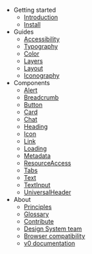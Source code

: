 - Getting started
  - [Introduction](/getting-started/introduction)
  - [Install](/getting-started/install)
- Guides
  - [Accessibility](/guides/accessibility)
  - [Typography](/guides/typography/scale)
  - [Color](/guides/color/palette)
  - [Layers](/guides/layers/code)
  - [Layout](/guides/layout/spacing)
  - [Iconography](/guides/iconography/library)
- Components
  - [Alert](/components/alert/code)
  - [Breadcrumb](/components/breadcrumb/code)
  - [Button](/components/button/code)
  - [Card](/components/card/code)
  - [Chat](/components/chat/code)
  - [Heading](/components/heading/code)
  - [Icon](/components/icon/code)
  - [Link](/components/link/code)
  - [Loading](/components/loading/code)
  - [Metadata](/components/metadata/code)
  - [ResourceAccess](/components/resource-access/code)
  - [Tabs](/components/tabs/code)
  - [Text](/components/text/code)
  - [TextInput](/components/text-input/code)
  - [UniversalHeader](/components/universal-header/code)
- About
  - [Principles](/about/principles)
  - [Glossary](/about/glossary)
  - [Contribute](/about/contribute)
  - [Design System team](/about/design-system-team)
  - [Browser compatibility](/about/browser-compatibility)
  - [v0 documentation](https://umich-lib-v0-mexndepnnt.now.sh/)